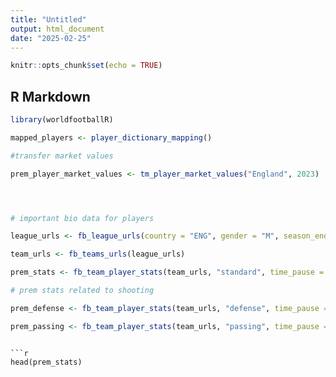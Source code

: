 ```yaml
---
title: "Untitled"
output: html_document
date: "2025-02-25"
---
```


```r
knitr::opts_chunk$set(echo = TRUE)
```

## R Markdown

```r

library(worldfootballR)

mapped_players <- player_dictionary_mapping()


```


```r
#transfer market values

prem_player_market_values <- tm_player_market_values("England", 2023)





```

```r
# important bio data for players

league_urls <- fb_league_urls(country = "ENG", gender = "M", season_end_year = 2024, tier = "1st")

team_urls <- fb_teams_urls(league_urls)

prem_stats <- fb_team_player_stats(team_urls, "standard", time_pause = 7)

```

```r

# prem stats related to shooting

prem_defense <- fb_team_player_stats(team_urls, "defense", time_pause = 6)

```


```r
prem_passing <- fb_team_player_stats(team_urls, "passing", time_pause = 6)

```



```

```r

head(prem_stats)

```